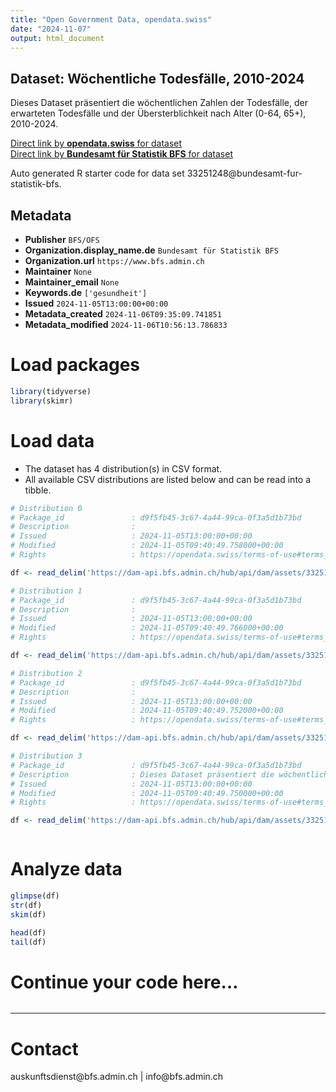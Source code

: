 ```yaml
---
title: "Open Government Data, opendata.swiss"
date: "2024-11-07"
output: html_document
---
```


## Dataset: Wöchentliche Todesfälle, 2010-2024

Dieses Dataset präsentiert die wöchentlichen Zahlen der Todesfälle, der erwarteten Todesfälle und der Übersterblichkeit nach Alter (0-64, 65+), 2010-2024.

[Direct link by **opendata.swiss** for dataset](https://opendata.swiss/de/dataset/wochentliche-todesfalle-2010-2024)<br>
[Direct link by **Bundesamt für Statistik BFS** for dataset](https://www.bfs.admin.ch/asset/de/ts-d-14.03.04.03-wr)

Auto generated R starter code for data set 33251248@bundesamt-fur-statistik-bfs.

## Metadata

- **Publisher** `BFS/OFS`
- **Organization.display_name.de** `Bundesamt für Statistik BFS`
- **Organization.url** `https://www.bfs.admin.ch`
- **Maintainer** `None`
- **Maintainer_email** `None`
- **Keywords.de** `['gesundheit']`
- **Issued** `2024-11-05T13:00:00+00:00`
- **Metadata_created** `2024-11-06T09:35:09.741851`
- **Metadata_modified** `2024-11-06T10:56:13.786833`


# Load packages

```r

library(tidyverse)
library(skimr)

```

# Load data

-   The dataset has 4 distribution(s) in CSV format.
-   All available CSV distributions are listed below and can be read into a tibble.

```r

# Distribution 0
# Package_id               : d9f5fb45-3c67-4a44-99ca-0f3a5d1b73bd
# Description              : 
# Issued                   : 2024-11-05T13:00:00+00:00
# Modified                 : 2024-11-05T09:40:49.758000+00:00
# Rights                   : https://opendata.swiss/terms-of-use#terms_by_ask

df <- read_delim('https://dam-api.bfs.admin.ch/hub/api/dam/assets/33251268/master')

# Distribution 1
# Package_id               : d9f5fb45-3c67-4a44-99ca-0f3a5d1b73bd
# Description              : 
# Issued                   : 2024-11-05T13:00:00+00:00
# Modified                 : 2024-11-05T09:40:49.766000+00:00
# Rights                   : https://opendata.swiss/terms-of-use#terms_by_ask

df <- read_delim('https://dam-api.bfs.admin.ch/hub/api/dam/assets/33251262/master')

# Distribution 2
# Package_id               : d9f5fb45-3c67-4a44-99ca-0f3a5d1b73bd
# Description              : 
# Issued                   : 2024-11-05T13:00:00+00:00
# Modified                 : 2024-11-05T09:40:49.752000+00:00
# Rights                   : https://opendata.swiss/terms-of-use#terms_by_ask

df <- read_delim('https://dam-api.bfs.admin.ch/hub/api/dam/assets/33251259/master')

# Distribution 3
# Package_id               : d9f5fb45-3c67-4a44-99ca-0f3a5d1b73bd
# Description              : Dieses Dataset präsentiert die wöchentlichen Zahlen der Todesfälle, der erwarteten Todesfälle und der Übersterblichkeit nach Alter (0-64, 65+), 2010-2024.
# Issued                   : 2024-11-05T13:00:00+00:00
# Modified                 : 2024-11-05T09:40:49.750000+00:00
# Rights                   : https://opendata.swiss/terms-of-use#terms_by_ask

df <- read_delim('https://dam-api.bfs.admin.ch/hub/api/dam/assets/33251254/master')



```

# Analyze data

```r

glimpse(df)
str(df)
skim(df)

head(df)
tail(df)

```

# Continue your code here...

```r

```

------------------------------------------------------------------------

# Contact

auskunftsdienst@bfs.admin.ch | info@bfs.admin.ch
